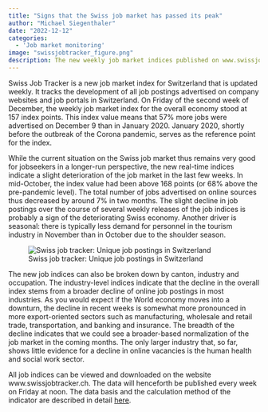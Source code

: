 ```yaml
---
title: "Signs that the Swiss job market has passed its peak"
author: "Michael Siegenthaler"
date: "2022-12-12"
categories:
  - 'Job market monitoring'
image: "swissjobtracker_figure.png"
description: The new weekly job market indices published on www.swissjobtracker.ch suggest that the Swiss job market may have passed its peak. The indices, which are updated every Friday, show that the total number of jobs advertised online in Switzerland was around 7% lower in mid-December than in mid-October. However, firms still have a large number of unfilled positions in a historical perspective.
---
```


Swiss Job Tracker is a new job market index for Switzerland that is updated weekly. It tracks the development of all job postings advertised on company websites and job portals in Switzerland. On Friday of the second week of December, the weekly job market index for the overall economy stood at 157 index points. This index value means that 57% more jobs were advertised on December 9 than in January 2020. January 2020, shortly before the outbreak of the Corona pandemic, serves as the reference point for the index.

While the current situation on the Swiss job market thus remains very good for jobseekers in a longer-run perspective, the new real-time indices indicate a slight deterioration of the job market in the last few weeks. In mid-October, the index value had been above 168 points (or 68% above the pre-pandemic level). The total number of jobs advertised on online sources thus decreased by around 7% in two months. The slight decline in job postings over the course of several weekly releases of the job indices is probably a sign of the deteriorating Swiss economy. Another driver is seasonal: there is typically less demand for personnel in the tourism industry in November than in October due to the shoulder season.

![Swiss job tracker: Unique job postings in Switzerland](swissjobtracker_figure.png)

The new job indices can also be broken down by canton, industry and occupation. The industry-level indices indicate that the decline in the overall index stems from a broader decline of online job postings in most industries. As you would expect if the World economy moves into a downturn, the decline in recent weeks is somewhat more pronounced in more export-oriented sectors such as manufacturing, wholesale and retail trade, transportation, and banking and insurance. The breadth of the decline indicates that we could see a broader-based normalization of the job market in the coming months. The only larger industry that, so far, shows little evidence for a decline in online vacancies is the human health and social work sector.

All job indices can be viewed and downloaded on the website www.swissjobtracker.ch. The data will henceforth be published every week on Friday at noon. The data basis and the calculation method of the indicator are described in detail [here](https://swissjobtracker.ch/#/about "Methodology swissjobtracker.ch").
